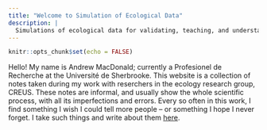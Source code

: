 ```yaml
---
title: "Welcome to Simulation of Ecological Data"
description: |
  Simulations of ecological data for validating, teaching, and understanding models. 
---
```


```r
knitr::opts_chunk$set(echo = FALSE)
```

Hello! My name is Andrew MacDonald; currently a Profesionel de Recherche at the Université de Sherbrooke. This website is a collection of notes taken during my work with reserchers in the ecology research group, CREUS. These notes are informal, and usually show the whole scientific process, with all its imperfections and errors. Every so often in this work, I find something I wish I could tell more people -- or something I hope I never forget. I take such things and write about them [here](). 
